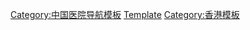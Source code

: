 {{Navbox
| name  = 香港私家醫院聯會醫院
| title = [[香港私家醫院聯會]]醫院
|bodyclass = hlist

| group1 = [[香港島]]
| list1 = 
* [[嘉諾撒醫院]]
* [[香港港安醫院－司徒拔道]]
* [[養和醫院]]
* [[明德國際醫院]]
* [[聖保祿醫院 (香港)|聖保祿醫院]]
* [[港怡醫院]]

| group2 = [[九龍]]
| list2 = 
* [[香港浸信會醫院]]
* [[播道醫院]]
* [[寶血醫院（明愛）|寶血醫院]]
* [[聖德肋撒醫院]]

| group3 = [[新界]]
| list3 = 
* [[仁安醫院]]
* [[香港港安醫院－荃灣]]
* [[香港中文大學醫院]]

| group4 = 已結業醫院
| list4 = 
* [[港中醫院]]
}}<noinclude>
{{collapsible option}}
[[Category:中国医院导航模板]]
[[Category:香港私家醫院|Template]]
[[Category:香港模板]]
</noinclude>